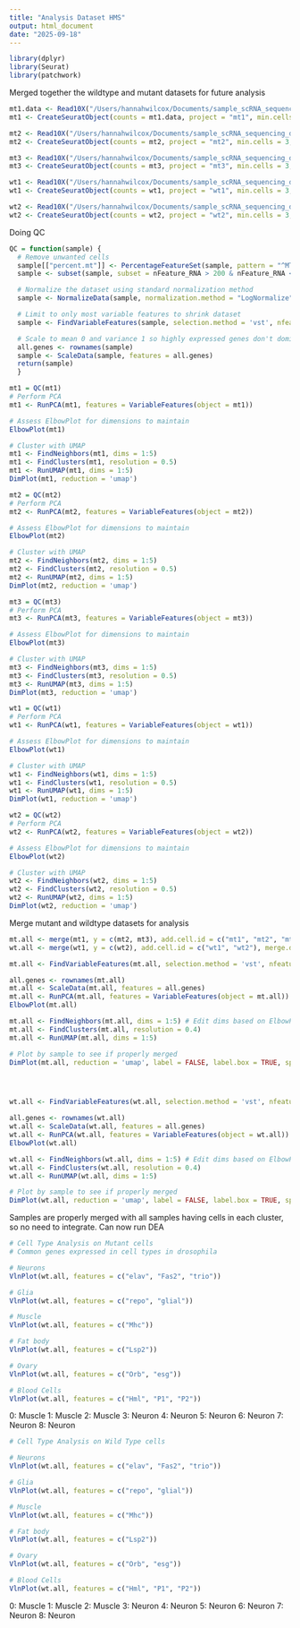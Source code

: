 ```yaml
---
title: "Analysis Dataset HMS"
output: html_document
date: "2025-09-18"
---
```


```r
library(dplyr)
library(Seurat)
library(patchwork)
```

Merged together the wildtype and mutant datasets for future analysis 
```r
mt1.data <- Read10X("/Users/hannahwilcox/Documents/sample_scRNA_sequencing_data/mt1")
mt1 <- CreateSeuratObject(counts = mt1.data, project = "mt1", min.cells = 3, min.features = 200)

mt2 <- Read10X("/Users/hannahwilcox/Documents/sample_scRNA_sequencing_data/mt2")
mt2 <- CreateSeuratObject(counts = mt2, project = "mt2", min.cells = 3, min.features = 200)

mt3 <- Read10X("/Users/hannahwilcox/Documents/sample_scRNA_sequencing_data/mt3")
mt3 <- CreateSeuratObject(counts = mt3, project = "mt3", min.cells = 3, min.features = 200)

wt1 <- Read10X("/Users/hannahwilcox/Documents/sample_scRNA_sequencing_data/wt1")
wt1 <- CreateSeuratObject(counts = wt1, project = "wt1", min.cells = 3, min.features = 200)

wt2 <- Read10X("/Users/hannahwilcox/Documents/sample_scRNA_sequencing_data/wt2")
wt2 <- CreateSeuratObject(counts = wt2, project = "wt2", min.cells = 3, min.features = 200)

```


Doing QC
```r
QC = function(sample) {
  # Remove unwanted cells
  sample[["percent.mt"]] <- PercentageFeatureSet(sample, pattern = "^MT-")
  sample <- subset(sample, subset = nFeature_RNA > 200 & nFeature_RNA < 6000 & percent.mt < 10)

  # Normalize the dataset using standard normalization method 
  sample <- NormalizeData(sample, normalization.method = "LogNormalize", scale.factor = 1e4)

  # Limit to only most variable features to shrink dataset 
  sample <- FindVariableFeatures(sample, selection.method = 'vst', nfeatures = 2000)

  # Scale to mean 0 and variance 1 so highly expressed genes don't dominate 
  all.genes <- rownames(sample)
  sample <- ScaleData(sample, features = all.genes)
  return(sample)
  }

mt1 = QC(mt1)
# Perform PCA 
mt1 <- RunPCA(mt1, features = VariableFeatures(object = mt1))

# Assess ElbowPlot for dimensions to maintain 
ElbowPlot(mt1)

# Cluster with UMAP 
mt1 <- FindNeighbors(mt1, dims = 1:5)
mt1 <- FindClusters(mt1, resolution = 0.5)
mt1 <- RunUMAP(mt1, dims = 1:5)
DimPlot(mt1, reduction = 'umap')

mt2 = QC(mt2)
# Perform PCA 
mt2 <- RunPCA(mt2, features = VariableFeatures(object = mt2))

# Assess ElbowPlot for dimensions to maintain 
ElbowPlot(mt2)

# Cluster with UMAP 
mt2 <- FindNeighbors(mt2, dims = 1:5)
mt2 <- FindClusters(mt2, resolution = 0.5)
mt2 <- RunUMAP(mt2, dims = 1:5)
DimPlot(mt2, reduction = 'umap')

mt3 = QC(mt3)
# Perform PCA 
mt3 <- RunPCA(mt3, features = VariableFeatures(object = mt3))

# Assess ElbowPlot for dimensions to maintain 
ElbowPlot(mt3)

# Cluster with UMAP 
mt3 <- FindNeighbors(mt3, dims = 1:5)
mt3 <- FindClusters(mt3, resolution = 0.5)
mt3 <- RunUMAP(mt3, dims = 1:5)
DimPlot(mt3, reduction = 'umap')

wt1 = QC(wt1)
# Perform PCA 
wt1 <- RunPCA(wt1, features = VariableFeatures(object = wt1))

# Assess ElbowPlot for dimensions to maintain 
ElbowPlot(wt1)

# Cluster with UMAP 
wt1 <- FindNeighbors(wt1, dims = 1:5)
wt1 <- FindClusters(wt1, resolution = 0.5)
wt1 <- RunUMAP(wt1, dims = 1:5)
DimPlot(wt1, reduction = 'umap')

wt2 = QC(wt2)
# Perform PCA 
wt2 <- RunPCA(wt2, features = VariableFeatures(object = wt2))

# Assess ElbowPlot for dimensions to maintain 
ElbowPlot(wt2)

# Cluster with UMAP 
wt2 <- FindNeighbors(wt2, dims = 1:5)
wt2 <- FindClusters(wt2, resolution = 0.5)
wt2 <- RunUMAP(wt2, dims = 1:5)
DimPlot(wt2, reduction = 'umap')

```
Merge mutant and wildtype datasets for analysis

```r
mt.all <- merge(mt1, y = c(mt2, mt3), add.cell.id = c("mt1", "mt2", "mt3"), merge.data = TRUE)
wt.all <- merge(wt1, y = c(wt2), add.cell.id = c("wt1", "wt2"), merge.data = TRUE)

mt.all <- FindVariableFeatures(mt.all, selection.method = 'vst', nfeatures = 2000)

all.genes <- rownames(mt.all)
mt.all <- ScaleData(mt.all, features = all.genes)
mt.all <- RunPCA(mt.all, features = VariableFeatures(object = mt.all))
ElbowPlot(mt.all)

mt.all <- FindNeighbors(mt.all, dims = 1:5) # Edit dims based on ElbowPlot
mt.all <- FindClusters(mt.all, resolution = 0.4) 
mt.all <- RunUMAP(mt.all, dims = 1:5)

# Plot by sample to see if properly merged 
DimPlot(mt.all, reduction = 'umap', label = FALSE, label.box = TRUE, split.by = "orig.ident")




wt.all <- FindVariableFeatures(wt.all, selection.method = 'vst', nfeatures = 2000)

all.genes <- rownames(wt.all)
wt.all <- ScaleData(wt.all, features = all.genes)
wt.all <- RunPCA(wt.all, features = VariableFeatures(object = wt.all))
ElbowPlot(wt.all)

wt.all <- FindNeighbors(wt.all, dims = 1:5) # Edit dims based on ElbowPlot
wt.all <- FindClusters(wt.all, resolution = 0.4) 
wt.all <- RunUMAP(wt.all, dims = 1:5)

# Plot by sample to see if properly merged 
DimPlot(wt.all, reduction = 'umap', label = FALSE, label.box = TRUE, split.by = "orig.ident")
```

Samples are properly merged with all samples having cells in each cluster, so no need to integrate. Can now run DEA 

```r
# Cell Type Analysis on Mutant cells 
# Common genes expressed in cell types in drosophila 

# Neurons
VlnPlot(wt.all, features = c("elav", "Fas2", "trio"))

# Glia
VlnPlot(wt.all, features = c("repo", "glial"))

# Muscle
VlnPlot(wt.all, features = c("Mhc"))

# Fat body
VlnPlot(wt.all, features = c("Lsp2"))

# Ovary
VlnPlot(wt.all, features = c("Orb", "esg"))

# Blood Cells
VlnPlot(wt.all, features = c("Hml", "P1", "P2"))


```
0: Muscle
1: Muscle
2: Muscle 
3: Neuron
4: Neuron 
5: Neuron 
6: Neuron 
7: Neuron 
8: Neuron 






```r
# Cell Type Analysis on Wild Type cells 

# Neurons
VlnPlot(wt.all, features = c("elav", "Fas2", "trio"))

# Glia
VlnPlot(wt.all, features = c("repo", "glial"))

# Muscle
VlnPlot(wt.all, features = c("Mhc"))

# Fat body
VlnPlot(wt.all, features = c("Lsp2"))

# Ovary
VlnPlot(wt.all, features = c("Orb", "esg"))

# Blood Cells
VlnPlot(wt.all, features = c("Hml", "P1", "P2"))


```

0: Muscle
1: Muscle
2: Muscle
3: Neuron 
4: Neuron
5: Neuron 
6: Neuron 
7: Neuron 
8: Neuron 














